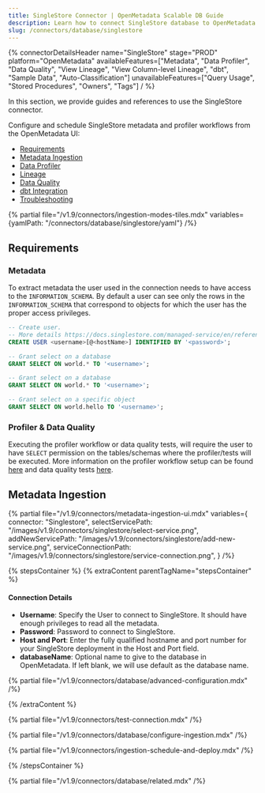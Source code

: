 ```yaml
---
title: SingleStore Connector | OpenMetadata Scalable DB Guide
description: Learn how to connect SingleStore database to OpenMetadata with step-by-step setup instructions, configuration options, and metadata extraction guides.
slug: /connectors/database/singlestore
---
```


{% connectorDetailsHeader
name="SingleStore"
stage="PROD"
platform="OpenMetadata"
availableFeatures=["Metadata", "Data Profiler", "Data Quality", "View Lineage", "View Column-level Lineage", "dbt", "Sample Data", "Auto-Classification"]
unavailableFeatures=["Query Usage", "Stored Procedures", "Owners", "Tags"]
/ %}

In this section, we provide guides and references to use the SingleStore connector.

Configure and schedule SingleStore metadata and profiler workflows from the OpenMetadata UI:

- [Requirements](#requirements)
- [Metadata Ingestion](#metadata-ingestion)
- [Data Profiler](/how-to-guides/data-quality-observability/profiler/workflow)
- [Lineage](/how-to-guides/data-lineage/workflow)
- [Data Quality](/how-to-guides/data-quality-observability/quality)
- [dbt Integration](/connectors/ingestion/workflows/dbt)
- [Troubleshooting](/connectors/database/singlestore/troubleshooting)

{% partial file="/v1.9/connectors/ingestion-modes-tiles.mdx" variables={yamlPath: "/connectors/database/singlestore/yaml"} /%}

## Requirements

### Metadata
To extract metadata the user used in the connection needs to have access to the `INFORMATION_SCHEMA`.  By default a user can see only the rows in the `INFORMATION_SCHEMA` that correspond to objects for which the user has the proper access privileges.

```SQL
-- Create user.
-- More details https://docs.singlestore.com/managed-service/en/reference/sql-reference/security-management-commands/create-user.html
CREATE USER <username>[@<hostName>] IDENTIFIED BY '<password>';

-- Grant select on a database
GRANT SELECT ON world.* TO '<username>';

-- Grant select on a database
GRANT SELECT ON world.* TO '<username>';

-- Grant select on a specific object
GRANT SELECT ON world.hello TO '<username>';
```

### Profiler & Data Quality
Executing the profiler workflow or data quality tests, will require the user to have `SELECT` permission on the tables/schemas where the profiler/tests will be executed. More information on the profiler workflow setup can be found [here](/how-to-guides/data-quality-observability/profiler/workflow) and data quality tests [here](/how-to-guides/data-quality-observability/quality).

## Metadata Ingestion

{% partial 
  file="/v1.9/connectors/metadata-ingestion-ui.mdx" 
  variables={
    connector: "Singlestore", 
    selectServicePath: "/images/v1.9/connectors/singlestore/select-service.png",
    addNewServicePath: "/images/v1.9/connectors/singlestore/add-new-service.png",
    serviceConnectionPath: "/images/v1.9/connectors/singlestore/service-connection.png",
} 
/%}

{% stepsContainer %}
{% extraContent parentTagName="stepsContainer" %}

#### Connection Details

- **Username**: Specify the User to connect to SingleStore. It should have enough privileges to read all the metadata.
- **Password**: Password to connect to SingleStore.
- **Host and Port**: Enter the fully qualified hostname and port number for your SingleStore deployment in the Host and Port field.
- **databaseName**: Optional name to give to the database in OpenMetadata. If left blank, we will use default as the database name.

{% partial file="/v1.9/connectors/database/advanced-configuration.mdx" /%}

{% /extraContent %}

{% partial file="/v1.9/connectors/test-connection.mdx" /%}

{% partial file="/v1.9/connectors/database/configure-ingestion.mdx" /%}

{% partial file="/v1.9/connectors/ingestion-schedule-and-deploy.mdx" /%}

{% /stepsContainer %}

{% partial file="/v1.9/connectors/database/related.mdx" /%}
